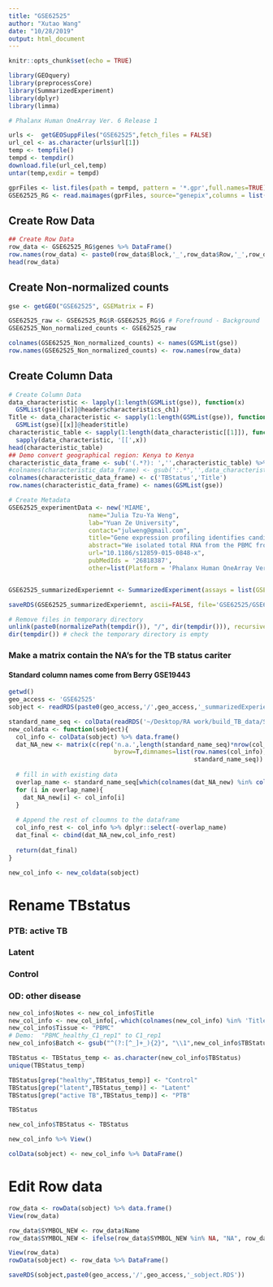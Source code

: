 ```yaml
---
title: "GSE62525"
author: "Xutao Wang"
date: "10/28/2019"
output: html_document
---
```


```r
knitr::opts_chunk$set(echo = TRUE)
```

```r
library(GEOquery)
library(preprocessCore)
library(SummarizedExperiment)
library(dplyr)
library(limma)

# Phalanx Human OneArray Ver. 6 Release 1
```

```r
urls <-  getGEOSuppFiles("GSE62525",fetch_files = FALSE)
url_cel <- as.character(urls$url[1])
temp <- tempfile()
tempd <- tempdir()
download.file(url_cel,temp)
untar(temp,exdir = tempd)

gprFiles <- list.files(path = tempd, pattern = '*.gpr',full.names=TRUE);gprFiles
GSE62525_RG <- read.maimages(gprFiles, source="genepix",columns = list(R = "F635 Median", G = "B635 Median"))
```

## Create Row Data
```r
## Create Row Data
row_data <- GSE62525_RG$genes %>% DataFrame()
row.names(row_data) <- paste0(row_data$Block,'_',row_data$Row,'_',row_data$Column)
head(row_data)
```

## Create Non-normalized counts
```r
gse <- getGEO("GSE62525", GSEMatrix = F)

GSE62525_raw <- GSE62525_RG$R-GSE62525_RG$G # Forefround - Background
GSE62525_Non_normalized_counts <- GSE62525_raw

colnames(GSE62525_Non_normalized_counts) <- names(GSMList(gse))
row.names(GSE62525_Non_normalized_counts) <- row.names(row_data)
```


## Create Column Data
```r
# Create Column Data
data_characteristic <- lapply(1:length(GSMList(gse)), function(x)  
  GSMList(gse)[[x]]@header$characteristics_ch1)
Title <- data_characteristic <- sapply(1:length(GSMList(gse)), function(x)  
  GSMList(gse)[[x]]@header$title)
characteristic_table <- sapply(1:length(data_characteristic[[1]]), function(x) 
  sapply(data_characteristic, '[[',x)) 
head(characteristic_table)
## Demo convert geographical region: Kenya to Kenya
characteristic_data_frame <- sub('(.*?): ','',characteristic_table) %>% as_tibble() %>% mutate(Title=Title) %>% DataFrame()
#colnames(characteristic_data_frame) <- gsub(':.*','',data_characteristic[[1]])
colnames(characteristic_data_frame) <- c('TBStatus','Title')
row.names(characteristic_data_frame) <- names(GSMList(gse))
```

```r
# Create Metadata
GSE62525_experimentData <- new('MIAME',
                      name="Julia Tzu-Ya Weng",
                      lab="Yuan Ze University",
                      contact="julweng@gmail.com",
                      title="Gene expression profiling identifies candidate biomarkers for active and latent tuberculosis. ",
                      abstract="We isolated total RNA from the PBMC from 7 active TB, 7 latent infection, and 7 healthy individuals and profiled their transcriptional profiles to identify signficantly differentially expressed geens that differ among these three groups",
                      url="10.1186/s12859-015-0848-x",
                      pubMedIds = '26818387',
                      other=list(Platform = 'Phalanx Human OneArray Ver. 6 Release 1 :GPL1695'))


GSE62525_summarizedExperiemnt <- SummarizedExperiment(assays = list(GSE62525_Non_normalized_counts= as.matrix(GSE62525_Non_normalized_counts)), colData = characteristic_data_frame, rowData = row_data, metadata = list(GSE62525_experimentData)); GSE62525_summarizedExperiemnt

```

```r
saveRDS(GSE62525_summarizedExperiemnt, ascii=FALSE, file='GSE62525/GSE62525_summarizedExperiemnt.RDS')

# Remove files in temporary directory
unlink(paste0(normalizePath(tempdir()), "/", dir(tempdir())), recursive = TRUE)
dir(tempdir()) # check the temporary directory is empty
```

### Make a matrix contain the NA's for the TB status cariter
#### Standard column names come from Berry GSE19443
```r
getwd()
geo_access <- 'GSE62525'
sobject <- readRDS(paste0(geo_access,'/',geo_access,'_summarizedExperiemnt.RDS'))
```

```r
standard_name_seq <- colData(readRDS('~/Desktop/RA work/build_TB_data/Signatures/Berry/GSE19443/GSE19443_summarizedExperiemnt.RDS')) %>% data.frame() %>% colnames
new_coldata <- function(sobject){
  col_info <- colData(sobject) %>% data.frame()
  dat_NA_new <- matrix(c(rep('n.a.',length(standard_name_seq)*nrow(col_info))),ncol=length(standard_name_seq),
                             byrow=T,dimnames=list(row.names(col_info),
                                                   standard_name_seq)) %>% data.frame()
  
  # fill in with existing data
  overlap_name <- standard_name_seq[which(colnames(dat_NA_new) %in% colnames(col_info))]
  for (i in overlap_name){
    dat_NA_new[i] <- col_info[i]
  }
  
  # Append the rest of cloumns to the dataframe
  col_info_rest <- col_info %>% dplyr::select(-overlap_name)
  dat_final <- cbind(dat_NA_new,col_info_rest)
  
  return(dat_final)
}

new_col_info <- new_coldata(sobject)

```

# Rename TBstatus
### PTB: active TB
### Latent
### Control
### OD: other disease
```r
new_col_info$Notes <- new_col_info$Title
new_col_info <- new_col_info[,-which(colnames(new_col_info) %in% 'Title')]
new_col_info$Tissue <- "PBMC"
# Demo:  "PBMC_healthy_C1_rep1" to C1_rep1
new_col_info$Batch <- gsub("^(?:[^_]+_){2}", "\\1",new_col_info$TBStatus)

TBStatus <- TBStatus_temp <- as.character(new_col_info$TBStatus)
unique(TBStatus_temp)

TBStatus[grep("healthy",TBStatus_temp)] <- "Control"
TBStatus[grep("latent",TBStatus_temp)] <- "Latent"
TBStatus[grep("active TB",TBStatus_temp)] <- "PTB"

TBStatus

new_col_info$TBStatus <- TBStatus

new_col_info %>% View()

colData(sobject) <- new_col_info %>% DataFrame()

```

# Edit Row data
```r
row_data <- rowData(sobject) %>% data.frame()
View(row_data)

row_data$SYMBOL_NEW <- row_data$Name
row_data$SYMBOL_NEW <- ifelse(row_data$SYMBOL_NEW %in% NA, "NA", row_data$SYMBOL_NEW)

View(row_data)
rowData(sobject) <- row_data %>% DataFrame()

saveRDS(sobject,paste0(geo_access,'/',geo_access,'_sobject.RDS'))
```





















































































